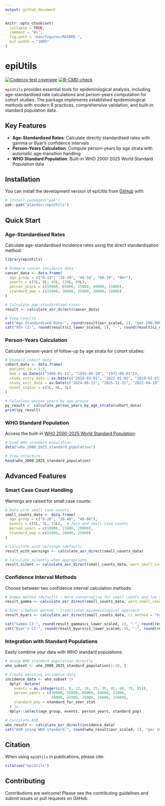 ```yaml
---
output: github_document
---
```


<!-- README.md is generated from README.Rmd. Please edit that file -->

```r
knitr::opts_chunk$set(
  collapse = TRUE,
  comment = "#>",
  fig.path = "man/figures/README-",
  out.width = "100%"
)
```

# epiUtils

<!-- badges: start -->
[![Codecov test coverage](https://codecov.io/gh/rmgpanw/epiUtils/graph/badge.svg)](https://app.codecov.io/gh/rmgpanw/epiUtils)
[![R-CMD-check](https://github.com/rmgpanw/epiUtils/actions/workflows/R-CMD-check.yaml/badge.svg)](https://github.com/rmgpanw/epiUtils/actions/workflows/R-CMD-check.yaml)
<!-- badges: end -->

`epiUtils` provides essential tools for epidemiological analysis, including age-standardised rate calculations and person-years computation for cohort studies. The package implements established epidemiological methods with modern R practices, comprehensive validation, and built-in standard population data.

## Key Features

- **Age-Standardised Rates**: Calculate directly standardised rates with gamma or Byar's confidence intervals
- **Person-Years Calculation**: Compute person-years by age strata with automatic age-transition handling
- **WHO Standard Population**: Built-in WHO 2000-2025 World Standard Population data

## Installation

You can install the development version of epiUtils from [GitHub](https://github.com/) with:

``` r
# install.packages("pak")
pak::pak("alasdair/epiUtils")
```

## Quick Start

### Age-Standardised Rates

Calculate age-standardised incidence rates using the direct standardisation method:

```r
library(epiUtils)

# Example cancer incidence data
cancer_data <- data.frame(
  age_group = c("0-19", "20-39", "40-59", "60-79", "80+"),
  events = c(2L, 8L, 45L, 120L, 89L),
  person_years = c(50000, 65000, 55000, 40000, 15000),
  standard_pop = c(35000, 30000, 25000, 20000, 10000)
)

# Calculate age-standardised rates
result <- calculate_asr_direct(cancer_data)

# View results
cat("Age-Standardised Rate:", round(result$asr_scaled, 1), "per 100,000\n")
cat("95% CI:", round(result$ci_lower_scaled, 1), "-", round(result$ci_upper_scaled, 1), "\n")
```

### Person-Years Calculation

Calculate person-years of follow-up by age strata for cohort studies:

```r
# Example cohort data
cohort_data <- data.frame(
  patient_id = 1:3,
  dob = as.Date(c("1960-01-15", "1955-06-20", "1972-09-01")),
  study_entry_date = as.Date(c("2020-03-01", "2021-01-01", "2019-01-01")),
  study_exit_date = as.Date(c("2024-06-15", "2025-12-31", "2022-04-10")),
  event_status = c(1L, 0L, 1L)
)

# Calculate person-years by age groups
py_result <- calculate_person_years_by_age_strata(cohort_data)
print(py_result)
```

### WHO Standard Population

Access the built-in [WHO 2000-2025 World Standard Population](https://seer.cancer.gov/stdpopulations/world.who.html):

```r
# Load WHO standard population
data("who_2000_2025_standard_population")

# View structure
head(who_2000_2025_standard_population)
```

## Advanced Features

### Smart Case Count Handling

Warnings are raised for small case counts:

```r
# Data with small case counts
small_counts_data <- data.frame(
  age_group = c("0-20", "20-40", "40-60"),
  events = c(0L, 3L, 15L),  # Zero and small case counts
  person_years = c(10000, 15000, 20000),
  standard_pop = c(15000, 20000, 25000)
)

# Calculate with warnings (default)
result_with_warnings <- calculate_asr_direct(small_counts_data)

# Calculate silently when appropriate
result_silent <- calculate_asr_direct(small_counts_data, warn_small_cases = FALSE)
```

### Confidence Interval Methods

Choose between two confidence interval calculation methods:

```r
# Gamma method (default) - more conservative for small counts and low rates
result_gamma <- calculate_asr_direct(small_counts_data, warn_small_cases = FALSE)

# Byar's/Dobson method - traditional epidemiological approach  
result_byars <- calculate_asr_direct(small_counts_data, ci_method = "byars", warn_small_cases = FALSE)

cat("Gamma CI:", round(result_gamma$ci_lower_scaled, 1), "-", round(result_gamma$ci_upper_scaled, 1), "\n")
cat("Byar's CI:", round(result_byars$ci_lower_scaled, 1), "-", round(result_byars$ci_upper_scaled, 1), "\n")
```

### Integration with Standard Populations

Easily combine your data with WHO standard populations:

```r
# Using WHO standard population directly
who_subset <- who_2000_2025_standard_population[1:10, ]

# Create matching incidence data
incidence_data <- who_subset |>
  dplyr::mutate(
    events = as.integer(c(5, 8, 12, 18, 25, 35, 45, 60, 75, 85)),
    person_years = c(50000, 55000, 60000, 58000, 52000, 
                     48000, 42000, 35000, 25000, 15000),
    standard_pop = standard_for_seer_stat
  ) |>
  dplyr::select(age_group, events, person_years, standard_pop)

# Calculate ASR
who_result <- calculate_asr_direct(incidence_data)
cat("ASR using WHO standard:", round(who_result$asr_scaled, 1), "per 100,000\n")
```

## Citation

When using `epiUtils` in publications, please cite:

```r
citation("epiUtils")
```

## Contributing

Contributions are welcome! Please see the contributing guidelines and submit issues or pull requests on GitHub.
